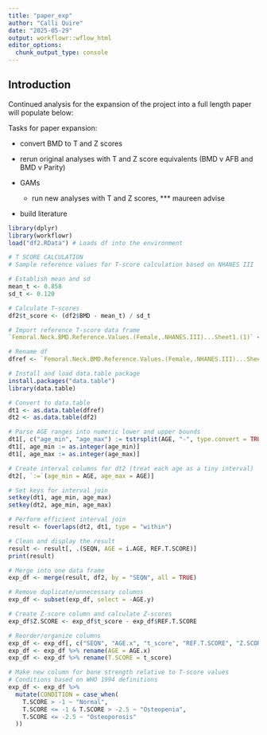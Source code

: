 ```yaml
---
title: "paper_exp"
author: "Calli Quire"
date: "2025-05-29"
output: workflowr::wflow_html
editor_options:
  chunk_output_type: console
---
```


## Introduction

Continued analysis for the expansion of the project into a full length paper will populate below:

Tasks for paper expansion:

-   convert BMD to T and Z scores

-   rerun original analyses with T and Z score equivalents (BMD v AFB and BMD v Parity)
-   GAMs

    -   run new analyses with T and Z scores, \*\*\* maureen advise

-   build literature

```r
library(dplyr)
library(workflowr)
load("df2.RData") # Loads df into the environment
```


```r
# T SCORE CALCULATION
# Sample reference values for T-score calculation based on NHANES III

# Establish mean and sd
mean_t <- 0.858
sd_t <- 0.120

# Calculate T-scores
df2$t_score <- (df2$BMD - mean_t) / sd_t

```

```r
# Import reference T-score data frame 
`Femoral.Neck.BMD.Reference.Values.(Female,.NHANES.III)...Sheet1.(1)` <- read.csv("~/Downloads/Femoral Neck BMD Reference Values (Female, NHANES III) - Sheet1 (1).csv")

# Rename df
dfref <- `Femoral.Neck.BMD.Reference.Values.(Female,.NHANES.III)...Sheet1.(1)`

# Install and load data.table package
install.packages("data.table")
library(data.table)

# Convert to data.table
dt1 <- as.data.table(dfref)
dt2 <- as.data.table(df2)

# Parse AGE ranges into numeric lower and upper bounds
dt1[, c("age_min", "age_max") := tstrsplit(AGE, "-", type.convert = TRUE)]
dt1[, age_min := as.integer(age_min)]
dt1[, age_max := as.integer(age_max)]

# Create interval columns for dt2 (treat each age as a tiny interval)
dt2[, `:=`(age_min = AGE, age_max = AGE)]

# Set keys for interval join
setkey(dt1, age_min, age_max)
setkey(dt2, age_min, age_max)

# Perform efficient interval join
result <- foverlaps(dt2, dt1, type = "within")

# Clean and display the result
result <- result[, .(SEQN, AGE = i.AGE, REF.T.SCORE)]
print(result)

# Merge into one data frame
exp_df <- merge(result, df2, by = "SEQN", all = TRUE)

# Remove duplicate/unnecessary columns
exp_df <- subset(exp_df, select = -AGE.y)
```


```r
# Create Z-score column and calculate Z-scores
exp_df$Z.SCORE <- exp_df$t_score - exp_df$REF.T.SCORE

# Reorder/organize columns 
exp_df <- exp_df[, c("SEQN", "AGE.x", "t_score", "REF.T.SCORE", "Z.SCORE",  "GENDR", "RETH", "AFB", "MENS", "PAR", "BMD", "NMENS", "BINS", "PARBIN")]
exp_df <- exp_df %>% rename(AGE = AGE.x)
exp_df <- exp_df %>% rename(T.SCORE = t_score)
```

```r
# Make new column for bone strength relative to T-score values
# Conditions based on WHO 1994 definitions
exp_df <- exp_df %>%
  mutate(CONDITION = case_when(
    T.SCORE > -1 ~ "Normal",
    T.SCORE <= -1 & T.SCORE > -2.5 ~ "Osteopenia",
    T.SCORE <= -2.5 ~ "Osteoporosis"
  ))
```





